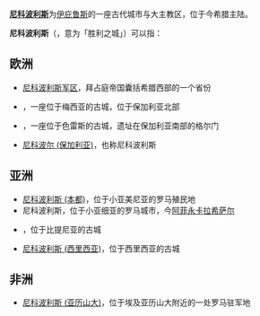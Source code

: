'''[[尼科波利斯|尼科波利斯]]'''为[[伊庇鲁斯地区|伊庇鲁斯]]的一座古代城市与大主教区，位于今希腊主陆。

'''尼科波利斯'''（{{lang-el|Νικόπολις}}，意为「胜利之城」）可以指：

== 欧洲 ==
* [[尼科波利斯军区|尼科波利斯军区]]，拜占庭帝国囊括希腊西部的一个省份
* {{tsl|en|Nicopolis ad Istrum|尼科波利斯阿德伊斯特鲁姆}}，一座位于梅西亚的古城，位于保加利亚北部
* {{tsl|en|Nicopolis ad Nestum|尼科波利斯阿德涅斯图姆}}，一座位于色雷斯的古城，遗址在保加利亚南部的格尔门
* [[尼科波尔_(保加利亚)|尼科波尔 (保加利亚)]]，也称尼科波利斯

== 亚洲 ==
* [[尼科波利斯_(本都)|尼科波利斯 (本都)]]，位于小亚美尼亚的罗马殖民地
* 尼科波利斯，位于小亚细亚的罗马城市，今[[阿菲永卡拉希萨尔|阿菲永卡拉希萨尔]] 
* {{tsl|en|Nicopolis (Bithynia)|尼科波利斯 (比提尼亚)}}，位于比提尼亚的古城
* [[尼科波利斯_(西里西亚)|尼科波利斯 (西里西亚)]]，位于西里西亚的古城

== 非洲 ==
* [[尼科波利斯_(亚历山大)|尼科波利斯 (亚历山大)]]，位于埃及亚历山大附近的一处罗马驻军地
{{DEFAULTSORT:Nicopolis}}
{{Geodis|Cat=五字地名消歧义}}
